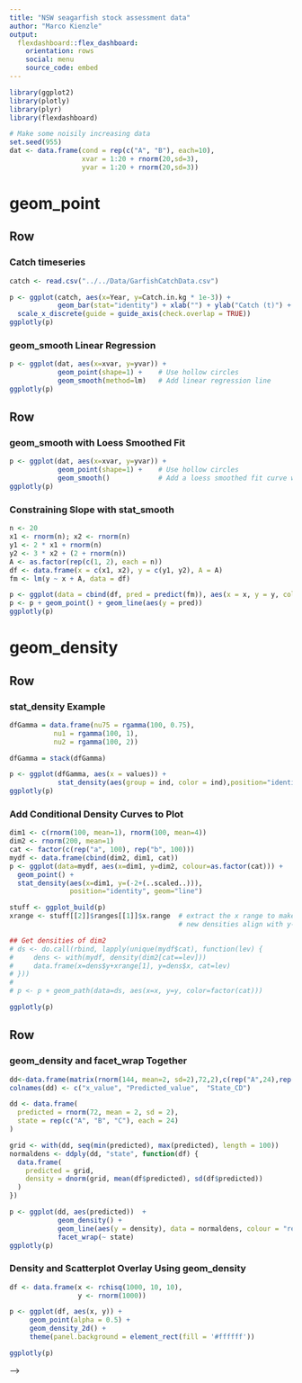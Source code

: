 ```yaml
---
title: "NSW seagarfish stock assessment data"
author: "Marco Kienzle"
output: 
  flexdashboard::flex_dashboard:
    orientation: rows
    social: menu
    source_code: embed
---
```


```r
library(ggplot2)
library(plotly)
library(plyr)
library(flexdashboard)

# Make some noisily increasing data
set.seed(955)
dat <- data.frame(cond = rep(c("A", "B"), each=10),
                  xvar = 1:20 + rnorm(20,sd=3),
                  yvar = 1:20 + rnorm(20,sd=3))
```

geom_point
=======================================================================

Row
-----------------------------------------------------------------------

### Catch timeseries

```r
catch <- read.csv("../../Data/GarfishCatchData.csv")

p <- ggplot(catch, aes(x=Year, y=Catch.in.kg * 1e-3)) +
            geom_bar(stat="identity") + xlab("") + ylab("Catch (t)") + 
  scale_x_discrete(guide = guide_axis(check.overlap = TRUE))
ggplotly(p)
```


### geom_smooth Linear Regression

```r
p <- ggplot(dat, aes(x=xvar, y=yvar)) +
            geom_point(shape=1) +    # Use hollow circles
            geom_smooth(method=lm)   # Add linear regression line
ggplotly(p)
```

Row
-----------------------------------------------------------------------

### geom_smooth with Loess Smoothed Fit

```r
p <- ggplot(dat, aes(x=xvar, y=yvar)) +
            geom_point(shape=1) +    # Use hollow circles
            geom_smooth()            # Add a loess smoothed fit curve with confidence region
ggplotly(p)
```

### Constraining Slope with stat_smooth

```r
n <- 20
x1 <- rnorm(n); x2 <- rnorm(n)
y1 <- 2 * x1 + rnorm(n)
y2 <- 3 * x2 + (2 + rnorm(n))
A <- as.factor(rep(c(1, 2), each = n))
df <- data.frame(x = c(x1, x2), y = c(y1, y2), A = A)
fm <- lm(y ~ x + A, data = df)

p <- ggplot(data = cbind(df, pred = predict(fm)), aes(x = x, y = y, color = A))
p <- p + geom_point() + geom_line(aes(y = pred))
ggplotly(p)
```

geom_density
=======================================================================

Row
-----------------------------------------------------------------------

### stat_density Example

```r
dfGamma = data.frame(nu75 = rgamma(100, 0.75),
           nu1 = rgamma(100, 1),
           nu2 = rgamma(100, 2))

dfGamma = stack(dfGamma)

p <- ggplot(dfGamma, aes(x = values)) +
            stat_density(aes(group = ind, color = ind),position="identity",geom="line")
ggplotly(p)
```

### Add Conditional Density Curves to Plot

```r
dim1 <- c(rnorm(100, mean=1), rnorm(100, mean=4))
dim2 <- rnorm(200, mean=1)
cat <- factor(c(rep("a", 100), rep("b", 100)))
mydf <- data.frame(cbind(dim2, dim1, cat))
p <- ggplot(data=mydf, aes(x=dim1, y=dim2, colour=as.factor(cat))) +
  geom_point() +
  stat_density(aes(x=dim1, y=(-2+(..scaled..))),
               position="identity", geom="line")

stuff <- ggplot_build(p)
xrange <- stuff[[2]]$ranges[[1]]$x.range  # extract the x range to make the
                                          # new densities align with y-axis

## Get densities of dim2
# ds <- do.call(rbind, lapply(unique(mydf$cat), function(lev) {
#     dens <- with(mydf, density(dim2[cat==lev]))
#     data.frame(x=dens$y+xrange[1], y=dens$x, cat=lev)
# }))
# 
# p <- p + geom_path(data=ds, aes(x=x, y=y, color=factor(cat)))

ggplotly(p)
```

Row
-----------------------------------------------------------------------

### geom_density and facet_wrap Together

```r
dd<-data.frame(matrix(rnorm(144, mean=2, sd=2),72,2),c(rep("A",24),rep("B",24),rep("C",24)))
colnames(dd) <- c("x_value", "Predicted_value",  "State_CD")

dd <- data.frame(
  predicted = rnorm(72, mean = 2, sd = 2),
  state = rep(c("A", "B", "C"), each = 24)
)

grid <- with(dd, seq(min(predicted), max(predicted), length = 100))
normaldens <- ddply(dd, "state", function(df) {
  data.frame(
    predicted = grid,
    density = dnorm(grid, mean(df$predicted), sd(df$predicted))
  )
})

p <- ggplot(dd, aes(predicted))  +
            geom_density() +
            geom_line(aes(y = density), data = normaldens, colour = "red") +
            facet_wrap(~ state)
ggplotly(p)
```

### Density and Scatterplot Overlay Using geom_density

```r
df <- data.frame(x <- rchisq(1000, 10, 10),
                 y <- rnorm(1000))

p <- ggplot(df, aes(x, y)) + 
     geom_point(alpha = 0.5) + 
     geom_density_2d() + 
     theme(panel.background = element_rect(fill = '#ffffff'))

ggplotly(p)
```



<!-- <!-- CREATED using https://www.r-bloggers.com/2020/09/deploying-flexdashboard-on-github-pages/ --> -->
<!-- --- -->
<!-- title: "NSW seagarfish data used for stock assessment" -->
<!-- output:  -->
<!--   flexdashboard::flex_dashboard: -->
<!--     orientation: columns -->
<!--     vertical_layout: fill -->
<!-- --- -->

<!-- ```{r setup, include=FALSE} -->
<!-- library(flexdashboard) -->
<!-- ``` -->

<!-- Column {data-width=650} -->
<!-- ----------------------------------------------------------------------- -->

<!-- ### Chart A -->

<!-- ```{r} -->
<!-- plot(1:10, 1:10) -->
<!-- ``` -->

<!-- Column {data-width=350} -->
<!-- ----------------------------------------------------------------------- -->

<!-- ### Chart B -->

<!-- ```{r, echo = FALSE} -->
<!-- catch <- read.csv("Data/GarfishCatchData.csv") -->
<!-- mp <- with(catch, barplot(t(1e-3 * Catch.in.kg), las = 1, beside = T, border = "lightgrey", col = "lightgrey", -->
<!--                         ylab = "Catch (tonnes)", ylim = c(0, 120), axes = TRUE, xlab = "")) -->

<!-- axis(side = 1, at = mp, label = catch$Year) -->
<!-- #axis(side = 2, at = seq(0, 100, 20), label = seq(0,100,20), las = 1) -->

<!-- #with(effort, lines(mp, Effort.in.days / 10, type = "b", pch = 19)) -->
<!-- #lines(mp, catch$Catch.in.kg / effort$Effort.in.days / 3, type = "b", pch = 15) -->


<!-- #with(tmp, lines(mp, .5e3 * Catch/Effort, type = "b", pch = 19, col = "black")) -->
<!-- #lines(mp, .5e3 * tmmp2[,1]/tmmp[,1], type = "b", pch = 15, col = "black") -->
<!-- #lines(mp, .5e3 * tmmp2[,2]/tmmp[,2], type = "b", pch = 17, col = "black") -->

<!-- #axis(side = 4, at = seq(0, 100, 20), label = seq(0, 1000, 200), las = 1) -->
<!-- #mtext(expression(paste("Effort (", boat.days^-1, ")", sep = "")), side=4,line=3) -->
<!-- box() -->
<!-- #abline( h = seq(0,3e4, 5e3), lty = 2, col = "grey") -->
<!-- #legend(21, 115, legend = c("Catch", "Effort"), col = c("lightgrey", "black"), pch = c(15,19), cex = 1, bg = "white") -->

<!-- ``` -->

<!-- ### Chart C -->

<!-- ```{r} -->
<!-- plot(1:10, -(1:10)) -->
<!-- ``` -->

